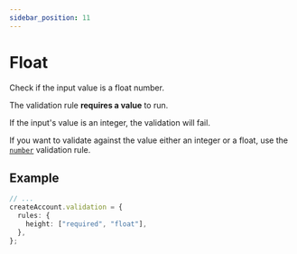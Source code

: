 ```yaml
---
sidebar_position: 11
---
```


# Float

Check if the input value is a float number.

The validation rule **requires a value** to run.

If the input's value is an integer, the validation will fail.

If you want to validate against the value either an integer or a float, use the [`number`](./number) validation rule.

## Example

```ts title="src/app/users/controllers/create-account.ts"
// ...
createAccount.validation = {
  rules: {
    height: ["required", "float"],
  },
};
```
